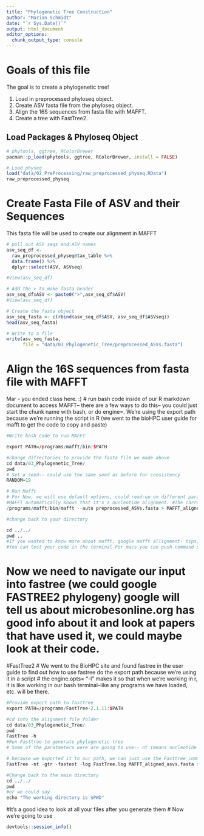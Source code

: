 ```yaml
---
title: "Phylogenetic Tree Construction"
author: "Marian Schmidt"
date: "`r Sys.Date()`"
output: html_document
editor_options: 
  chunk_output_type: console
---
```


# Goals of this file 

The goal is to create a phylogenetic tree! 

1. Load in preprocessed phyloseq object.  
2. Create ASV fasta file from the phyloseq object. 
3. Align the 16S sequences from fasta file with MAFFT. 
4. Create a tree with FastTree2.  


## Load Packages & Phyloseq Object
```r
# phytools, ggtree, RColorBrewer
pacman::p_load(phytools, ggtree, RColorBrewer, install = FALSE)

# Load physeq 
load("data/02_PreProcessing/raw_preprocessed_physeq.RData")
raw_preprocessed_physeq
```

# Create Fasta File of ASV and their Sequences

This fasta file will be used to create our alignment in MAFFT

```r
# pull out ASV seqs and ASV names 
asv_seq_df <- 
  raw_preprocessed_physeq@tax_table %>%
  data.frame() %>%
  dplyr::select(ASV, ASVseq)

#View(asv_seq_df)

# Add the > to make fasta header 
asv_seq_df$ASV <- paste0(">",asv_seq_df$ASV)
#View(asv_seq_df)

# Create the fasta object 
asv_seq_fasta <- c(rbind(asv_seq_df$ASV, asv_seq_df$ASVseq))
head(asv_seq_fasta)

# Write to a file 
write(asv_seq_fasta, 
      file = "data/03_Phylogenetic_Tree/preprocessed_ASVs.fasta")
```

# Align the 16S sequences from fasta file with MAFFT

Mar - you ended class here. :) 
# run bash code inside of our R markdown document to access MAFFT-- there are a few ways to do this-- you could just start the chunk name with bash, or do engine=.  We're using the export path because we're running the script in R (we went to the bioHPC user guide for mafft to get the code to copy and paste)

```r
#Write bash code to run MAFFT

export PATH=/programs/mafft/bin:$PATH

#change difrectories to provide the fasta file we made above
cd data/03_Phylogenetic_Tree/
pwd
# Set a seed-- could use the same seed as before for consistency
RANDOM=19

# Run Mafft
# For Now, we will use default options, could read-up on different parameters/options you run for your own project.  Since we're using default options, we need to note the version on our computer
#MAFFT automatically knows that it's a nucleotide alignment. #The carrot symbol in bash means you're writing a file to a place 
/programs/mafft/bin/mafft --auto preprocessed_ASVs.fasta > MAFFT_aligned_asvs.fasta

#change back to your directory

cd ../../
pwd ..
#If you wanted to know more about mafft, google mafft allignment- tips, viewy, how they suggest running mafft, etc.
#You can test your code in the terminal-For macs you can push command opt enter and it will send the code directly to the terminal.

```

# Now we need to navigate our input into fastree (we could google FASTREE2 phylogeny) google will tell us about microbesonline.org has good info about it and look at papers that have used it, we could maybe look at their code. 

#FastTree2 
# We went to the BioHPC site and found fastree in the user guide to find out how to use fastree do the export path because we're using it in a script
# the engine.opts= "-l" makes it so that when we're working in r, it is like working in our bash terminal--like any programs we have loaded, etc. will be there.

```r
#Provide export path to fasttree
export PATH=/programs/FastTree-2.1.11:$PATH

#cd into the alignment file folder
cd data/03_Phylogenetic_Tree/
pwd
FastTree -h
#Run Fasttree to generate phylogenetic tree
# Some of the paratmeters were are going to use-- nt (means nucleotide alignment, -gtr is a generalized time reversible model-- a nucleotide substitution model, which provides like 9 different parameters for different types of substitution rates in our phylogenetic tree over time.  We need to be mindful of what underlying assumptions are part of our model.) -fastest will speed up the model and reduce memory usage (that's recommended for datasets with greater than 50,000 sequences), we'll also add -log to make a log file because it's helpful to have-- you can decide if you want to have the log file instead of the html, then we'll have our input aligment file and need to specify the output tree file.

# because we exported it to our path, we can just use the Fasttree command
FastTree -nt -gtr -fastest -log FastTree.log MAFFT_aligned_asvs.fasta > ASVs_unrooted.tree

#Change back to the main directory
cd ../../
pwd
#or we could say 
echo "The working directory is $PWD"

```

#It's a good idea to look at all your files after you generate them
# Now we're going to use 

```r
devtools::session_info()
```


